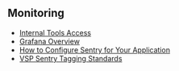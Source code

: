 ## Monitoring
* [Internal Tools Access](https://github.com/department-of-veterans-affairs/va.gov-team/blob/master/platform/engineering/internal-tools.md)
* [Grafana Overview](https://github.com/department-of-veterans-affairs/va.gov-team/blob/master/platform/engineering/grafana-overview.pdf)
* [How to Configure Sentry for Your Application](https://github.com/department-of-veterans-affairs/va.gov-team/blob/master/platform/engineering/sentry-configuration.md)
* [VSP Sentry Tagging Standards](https://github.com/department-of-veterans-affairs/va.gov-team/blob/master/platform/engineering/sentry-tagging-standards.md)
